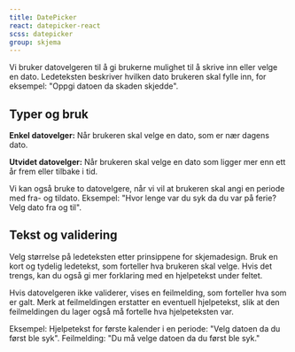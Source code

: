 ```yaml
---
title: DatePicker
react: datepicker-react
scss: datepicker
group: skjema
---
```



<Ingress>
    Vi bruker datovelgeren til å gi brukerne mulighet til å skrive inn eller velge en dato. Ledeteksten beskriver
    hvilken dato brukeren skal fylle inn, for eksempel: "Oppgi datoen da skaden skjedde".
</Ingress>

<ComponentExample
    title="DatePicker"
    component={DatepickerExample}
    knobs={datepickerExampleKnobs}
    codeExample={datepickerExampleCode}
/>

## Typer og bruk

**Enkel datovelger:** Når brukeren skal velge en dato, som er nær dagens dato.

**Utvidet datovelger:** Når brukeren skal velge en dato som ligger mer enn ett år frem eller tilbake i tid.

Vi kan også bruke to datovelgere, når vi vil at brukeren skal angi en periode med fra- og tildato.
Eksempel: "Hvor lenge var du syk da du var på ferie? Velg dato fra og til".

## Tekst og validering

Velg størrelse på ledeteksten etter prinsippene for skjemadesign. Bruk en kort og tydelig ledetekst, som forteller hva brukeren skal velge. Hvis det trengs, kan du også gi mer forklaring med en hjelpetekst under feltet.

Hvis datovelgeren ikke validerer, vises en feilmelding, som forteller hva som er galt. Merk at feilmeldingen erstatter en eventuell hjelpetekst, slik at den feilmeldingen du lager også må fortelle hva hjelpeteksten var.

Eksempel:
Hjelpetekst for første kalender i en periode:
"Velg datoen da du først ble syk". Feilmelding: "Du må velge datoen da du først ble syk."
